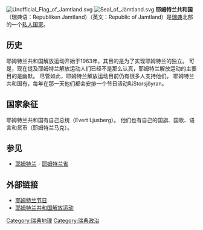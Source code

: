 {{Infobox country
|micronation = yes<!--yes if a micronation-->
|conventional_long_name = 耶姆特兰共和国<br>United Republics of Jamtland, Herjeådalen and Ravund<!--Formal or official full name of the country in English-->
|native_name = 耶姆特兰    <!--Country's name (usually full name) in its native language, hence in italics (double quotemarks)-->
|common_name = Republic of Jamtland<!--Common name in English (used for wikilinks, captions, and to produce a default iso3166 code)-->
|status = Active<!--Status of country, especially useful for micronations-->
|image_flag = Unofficial Flag of Jamtland.svg<!--e.g. Flag of country.svg-->
|alt_flag =           <!--alt text for flag (text shown when pointer hovers over flag)-->
|flag_border =        <!--set to no to disable border around the flag-->
|image_flag2 =        <!--e.g. Second-flag of country.svg-->
|alt_flag2 =          <!--alt text for second flag-->
|flag2_border =       <!--set to no to disable border around the flag-->
|image_coat = Seal of Jämtland.svg<!--e.g. Coat of arms of country.svg-->
|alt_coat =           <!--alt text for coat of arms-->
|symbol_type = Seal<!--emblem, seal, etc (if not a coat of arms)-->
|symbol_footnote =    <!--optional reference or footnote for the symbol caption-->
|national_motto =     <!--in inverted commas and wikilinked if link exists-->
|englishmotto =       <!--English language version of motto-->
|national_anthem = "Jämtlandssången"<!--in inverted commas and wikilinked if link exists-->
|royal_anthem =       <!--in inverted commas and wikilinked if link exists-->
|other_symbol_type =  <!--Use if a further symbol exists, e.g. hymn-->
|other_symbol = 
|image_map =          <!--e.g. LocationCountry.svg-->
|loctext =            <!--text description of location of country-->
|alt_map =            <!--alt text for map-->
|map_caption =        <!--Caption to place below map-->
|image_map2 =         <!--Another map, if required-->
|alt_map2 =           <!--alt text for second map-->
|map_caption2 =       <!--Caption to place below second map-->
|capital =            <!--Name of country/territory's capital, wikilinked if link exists-->
|coordinates =        <!-- Coordinates for capital, using {{tl|coord}} -->
|largest_city =       <!--Name of country/territory's largest city. Use "capital" (without quotation marks) if it's the capital.-->
|largest_settlement_type = <!--Type of settlement if largest settlement not a city-->
|largest_settlement = <!--Name of largest settlement-->
|official_languages = [[瑞典语|瑞典语]], {{le|耶姆特兰语|Jämtland dialects}}<!--Languages recognised in legislation, constitution, etc-->
|national_languages = <!--Country/territory-wide languages recognised but not necessarily in country/territory-wide law, etc-->
|regional_languages = <!--Languages recognised or associated with particular regions within the country/territory-->
|languages_type =     <!--Use to specify a further type of language, if not official, national or regional-->
|languages =          <!--Languages of the further type-->
|languages_sub =      <!--Is this further type of language a sub-item of the previous non-sub type? ("yes" or "no")-->
|languages2_type =    <!--Another further type of language-->
|languages2 =         <!--Languages of this second further type-->
|languages2_sub =     <!--Is the second alternative type of languages a sub-item of the previous non-sub type? ("yes" or "no")-->
|ethnic_groups =      <!--List/breakdown of ethnic groups within the country/territory-->
|ethnic_groups_year = <!--Year of ethnic groups data (if provided)-->
|ethnic_groups_ref = <!--(for any ref/s to associate with ethnic groups data)-->
|religion =           <!--Religion-->
|religion_year = <!--Year of religion data (if provided)-->
|religion_ref = <!--(for any ref/s to associate with religion data)-->
|demonym =            <!--Term/s describing those associated with the country/territory (e.g. "Belgian" for the country Belgium)-->
|government_type = [[共和国|共和国]]<!--(often a compound multi-wikilinked term, e.g. "Federal semi-presidential constitutional republic", etc)-->
|leader_title1 = 总统<!--(for a country, usually the head of state's (wikilinked) title, e.g. "President", "Monarch")-->
|leader_name1 = 
|leader_title2 =      <!--(could be "Vice President", otherwise "Prime Minister", etc, etc)-->
|leader_name2 =
<!--......-->
|leader_title14 =      <!--(up to 14 distinct leaders may be included)-->
|leader_name14 = 
|legislature =        <!--Name of the country/territory's governing body, e.g. "Parliament", "Congress", etc-->
|upper_house =        <!--Name of governing body's upper house, if given (e.g. "Senate")-->
|lower_house =        <!--Name of governing body's lower house, if given (e.g. "Chamber of Deputies")-->
|sovereignty_type =   <!--Brief description of country/territory's status ("Independence [from...]", "Autonomous province [of...]", etc)-->
|sovereignty_note = 
|established_event1 = Self-governance<!--First key event in history of country/territory's status or formation-->
|established_date1 = 10th–12th century<!--Date of first key event-->
|established_event2 = Foundation<!--Second key event-->
|established_date2 = 1963<!--Date of second key event-->
<!--......-->
|established_event13 = <!--(up to 13 distinct events may be included)-->
|established_date13 =
|area_rank = 
|area =               <!--Major area size (in [[Template:convert|Template:convert]] either km2 or sqmi first)-->
|area_km2 =           <!--Major area size (in square km)-->
|area_sq_mi =         <!--Area in square mi (requires area_km2)-->
|area_footnote =      <!--Optional footnote for area-->
|percent_water = 
|area_label =         <!--Label under "Area" (default is "Total")-->
|area_label2 =        <!--Label below area_label (optional)-->
|area_data2 =         <!--Text after area_label2 (optional)-->
|population_estimate = 
|population_estimate_rank = 
|population_estimate_year = 
|population_census = 
|population_census_year = 
|population_density_km2 = 
|population_density_sq_mi = 
|population_density_rank = 
|nummembers =         <!--An alternative to population for micronation-->
|GDP_PPP =                     <!--(Gross Domestic Product from Purchasing Power Parity)-->
|GDP_PPP_rank = 
|GDP_PPP_year = 
|GDP_PPP_per_capita = 
|GDP_PPP_per_capita_rank = 
|GDP_nominal = 
|GDP_nominal_rank = 
|GDP_nominal_year = 
|GDP_nominal_per_capita = 
|GDP_nominal_per_capita_rank = 
|Gini =                        <!--(Gini measure of income inequality; input number only; valid values are between 0 and 100)-->
|Gini_ref =                    <!--(for any ref/s to associate with Gini number)-->
|Gini_rank = 
|Gini_year = 
|HDI_year =           <!-- Please use the year to which the data refers, not the publication year-->
|HDI =                <!--(Human Development Index; input number only; valid values are between 0 and 1)-->
|HDI_change =         <!--increase/decrease/steady; rank change from previous year-->
|HDI_rank = 
|HDI_ref =            <!--(for any ref/s to associate with HDI number)-->
|currency =           <!--Name/s of currency/ies used in country/territory-->
|currency_code =      <!--ISO 4217 code/s for currency/ies (each usually three capital letters)-->
|time_zone =          <!--e.g. GMT, PST, AST, etc, etc (wikilinked if possible)-->
|utc_offset =         <!--in the form "+N", where N is number of hours offset-->
|time_zone_DST =      <!--Link to DST (Daylight Saving Time) used, otherwise leave empty-->
|utc_offset_DST =     <!--in the form "+N", where N is number of hours offset-->
|DST_note =           <!--Optional note regarding DST use-->
|antipodes =          <!--Place/s exactly on the opposite side of the world to country/territory-->
|date_format =        <!--numeric dates (dd-mm-yyyy, yyyy.mm.dd, etc) plus era (CE, AD, AH, etc)-->
|drives_on =          <!--"right" or "left" (side of road)-->
|cctld =              <!--Internet country code top-level domain identifier (e.g. [[.br|.br]], [[.de|.de]], etc) -->
|iso3166code =        <!--Use to override default from common_name parameter above; omit using "omit".-->
|calling_code =       <!--e.g. [[+1|+1]], [[+531|+531]], [[+44|+44]], etc-->
|patron_saint =       <!--Use patron_saints for multiple-->
|image_map3 =         <!--Optional third map position, e.g. for use with reference to footnotes below it-->
|alt_map3 =           <!--alt text for third map position-->
|footnote_a =         <!--For any footnote <sup>a</sup> used above-->
|footnote_b =         <!--For any footnote <sup>b</sup> used above-->
<!--......-->
|footnote_h =         <!--For any footnote <sup>h</sup> used above-->
|footnotes =          <!--For any generic non-numbered footnotes-->
}}
[[Image:Unofficial_Flag_of_Jamtland.svg|right]]
[[Image:Seal_of_Jämtland.svg|right]]
'''耶姆特兰共和国'''（瑞典语：Republiken Jamtland）（英文：Republic of Jamtland）是[[瑞典|瑞典]]北部的一个[[私人国家|私人国家]]。

==历史==
耶姆特兰共和国解放运动开始于1963年，其目的是为了实现耶姆特兰的独立。 可是，现在提及耶姆特兰解放运动人们已经不是那么认真，{{who|大部分人认为}}耶姆特兰解放运动的主要目的是幽默。 尽管如此，耶姆特兰解放运动目前仍有很多人支持他们。 耶姆特兰共和国有{{when|他们自己的国庆日}}，每年在那一天他们都会安排一个节日活动叫Storsjöyran。

==国家象征==
耶姆特兰共和国有自己总统（Evert Ljusberg）。 他们也有自己的国旗、国歌、语言和货币（耶姆特兰马克）。

==参见==
* [[耶姆特兰|耶姆特兰]] - [[耶姆特兰省|耶姆特兰省]]

==外部链接==
*[http://www.storsjoyran.se/ 耶姆特兰节日] {{Wayback|url=http://www.storsjoyran.se/ |date=20170217175527 }}
*[https://web.archive.org/web/20190218113134/http://www.republikenjamtland.se/ 耶姆特兰共和国解放运动]
{{私人國家}}

[[Category:瑞典地理|Category:瑞典地理]]
[[Category:瑞典政治|Category:瑞典政治]]